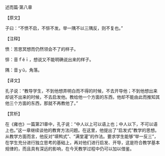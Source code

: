 

述而篇·第八章

【原文】

子曰：“不愤不启，不悱不发。举一隅不以三隅反，则不复也。”

【注释】

愤：苦思冥想而仍然领会不了的样子。

悱：音ｆěｉ，想说又不能明确说出来的样子。

隅：音ｙǔ，角落。

【译文】

孔子说：“教导学生，不到他想弄明白而不得的时候，不去开导他；不到他想出来却说不出来的时候，不去启发他。教给他一个方面的东西，他却不能由此而推知其他三个方面的东西，那就不再教他了。”

【赏析】

在《雍也》一篇第21章中，孔子说：“中人以上可以语上也；中人以下，不可以语上也。”这一章继续谈他的教育方法问题。在这里，他提出了“启发式”教学的思想。从教学方面而言，他反对“填鸭式”、“满堂灌”的作法。要求学生能够“举一反三”，在学生充分进行独立思考的基础上，再对他们进行启发、开导，这是符合教学基本规律的，而且具有深远的影响，在今天教学过程中仍可以加以借鉴。

